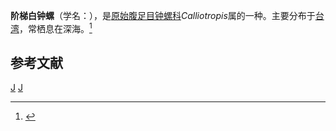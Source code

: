 {{Speciesbox
| taxon = Calliotropis scalaris
| binomial_authority = Lee et Wu, 2001
}}
'''阶梯白钟螺'''（学名：''{{lang|la|Calliotropis scalaris}}''），是[[原始腹足目|原始腹足目]][[钟螺科|钟螺科]]''Calliotropis''属的一种。主要分布于[[台湾|台湾]]，常栖息在深海。<ref>{{cite web|url=http://shell.sinica.edu.tw/chinese/shellbase_detail.php?science_no=2933|title=国际贝库：阶梯白钟螺|publisher=台湾贝类资料库|accessdate=2009-08-11|archive-url=https://web.archive.org/web/20160304111616/http://shell.sinica.edu.tw/chinese/shellbase_detail.php?science_no=2933|archive-date=2016-03-04|dead-url=no}}</ref>

== 参考文献 ==
{{reflist}}
{{taxonbar}}
[[Category:_2001年描述的动物|J]]
[[Category:钟螺科|J]]